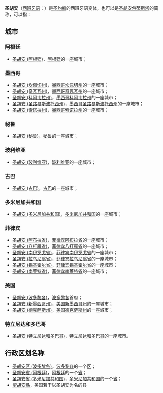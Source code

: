 '''圣胡安'''（[[西班牙语|西班牙语]]：'''{{lang|es|San Juan}}'''）是[[圣约翰|圣约翰]]的西班牙语变体，也可以是[[圣胡安包蒂斯塔|圣胡安包蒂斯塔]]的简称，可以指：
== 城市 ==
=== 阿根廷 ===
* [[圣胡安_(阿根廷)|圣胡安 (阿根廷)]]，[[阿根廷|阿根廷]]的一座城市；
=== 墨西哥 ===
* [[圣胡安_(坎佩切州)|圣胡安 (坎佩切州)]]，[[墨西哥|墨西哥]][[坎佩切州|坎佩切州]]的一座城市；
* [[圣胡安_(奇瓦瓦州)|圣胡安 (奇瓦瓦州)]]，[[墨西哥|墨西哥]][[奇瓦瓦州|奇瓦瓦州]]的一座城市；
* [[圣胡安_(科阿韦拉州)|圣胡安 (科阿韦拉州)]]，[[墨西哥|墨西哥]][[科阿韦拉州|科阿韦拉州]]的一座城市；
* [[圣胡安_(圣路易斯波托西州)|圣胡安 (圣路易斯波托西州)]]，[[墨西哥|墨西哥]][[圣路易斯波托西州|圣路易斯波托西州]]的一座城市；
* [[圣胡安_(索诺拉州)|圣胡安 (索诺拉州)]]，[[墨西哥|墨西哥]][[索诺拉州|索诺拉州]]的一座城市；
=== 秘鲁 ===
* [[圣胡安_(秘鲁)|圣胡安 (秘鲁)]]，[[秘鲁|秘鲁]]的一座城市；
=== 玻利维亚 ===
* [[圣胡安_(玻利维亚)|圣胡安 (玻利维亚)]]，[[玻利维亚|玻利维亚]]的一座城市；
=== 古巴 ===
* [[圣胡安_(古巴)|圣胡安 (古巴)]]，[[古巴|古巴]]的一座城市；
=== 多米尼加共和国 ===
* [[圣胡安_(多米尼加共和国)|圣胡安 (多米尼加共和国)]]，[[多米尼加共和国|多米尼加共和国]]的一座城市；
=== 菲律宾 ===
* [[圣胡安_(阿布拉省)|圣胡安 (阿布拉省)]]，[[菲律宾|菲律宾]][[阿布拉省|阿布拉省]]的一座城市；
* [[圣胡安_(八打雁省)|圣胡安 (八打雁省)]]，[[菲律宾|菲律宾]][[八打雁省|八打雁省]]的一座城市；
* [[圣胡安_(南伊罗戈省)|圣胡安 (南伊罗戈省)]]，[[菲律宾|菲律宾]][[南伊罗戈省|南伊罗戈省]]的一座城市；
* [[圣胡安_(拉乌尼翁省)|圣胡安 (拉乌尼翁省)]]，[[菲律宾|菲律宾]][[拉乌尼翁省_(菲律宾)|拉乌尼翁省]]的一座城市；
* [[圣胡安_(锡基霍尔省)|圣胡安 (锡基霍尔省)]]，[[菲律宾|菲律宾]][[锡基霍尔省|锡基霍尔省]]的一座城市；
* [[圣胡安_(南莱特省)|圣胡安 (南莱特省)]]，[[菲律宾|菲律宾]][[南莱特省|南莱特省]]的一座城市；
=== 美国 ===
* [[圣胡安_(波多黎各)|圣胡安 (波多黎各)]]，[[波多黎各|波多黎各]]首府；
* [[圣胡安_(新墨西哥州)|圣胡安 (新墨西哥州)]]，[[美国|美国]][[新墨西哥州|新墨西哥州]]的一座城市；
* [[圣胡安_(德克萨斯州)|圣胡安 (德克萨斯州)]]，[[美国|美国]][[德克萨斯州|德克萨斯州]]的一座城市；
=== 特立尼达和多巴哥 ===
* [[圣胡安_(特立尼达和多巴哥)|圣胡安 (特立尼达和多巴哥)]]，[[特立尼达和多巴哥|特立尼达和多巴哥]]的一座城市。
== 行政区划名称 ==
* [[圣胡安区_(波多黎各)|圣胡安区 (波多黎各)]]，[[波多黎各|波多黎各]]的一个[[波多黎各行政区划|区]]；
* [[圣胡安省_(阿根廷)|圣胡安省 (阿根廷)]]，[[阿根廷|阿根廷]]的一个[[阿根廷行政区划|省]]；
* [[圣胡安省_(多米尼加共和国)|圣胡安省 (多米尼加共和国)]]，[[多米尼加共和国|多米尼加共和国]]的一个[[多米尼加共和国行政区划|省]]；
* [[聖胡安縣|聖胡安縣]]，美国若干以圣胡安为名的县

{{消歧义|cat=三字地名消歧义|S}}